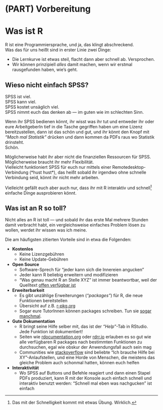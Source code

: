 # (PART) Vorbereitung {-}

# Was ist R

R ist eine Programmiersprache, und ja, das klingt abschreckend.  
Was das für uns heißt sind in erster Linie zwei Dinge:

- Die Lernkurve ist etwas steil, flacht dann aber schnell ab. Versprochen.
- Wir können prinzipiell _alles_ damit machen, wenn wir erstmal rausgefunden haben, wie's geht.

## Wieso nicht einfach SPSS?

SPSS ist viel.  
SPSS kann viel.  
SPSS kostet unsäglich viel.  
SPSS nimmt euch das denken ab — im guten wie im schlechten Sinn.  

Wenn ihr SPSS bedienen könnt, ihr wisst was ihr tut und entweder ihr oder eure ArbeitgeberIn tief in die Tasche gegriffen haben um eine Lizenz bereitzustellen, dann ist das schön und gut, und ihr könnt den Knopf mit *"Mach mal Statistik"* drücken und dann kommen da PDFs raus wo Statistik drinsteht.  
Schön.

Möglicherweise habt ihr aber nicht die finanziellen Ressourcen für SPSS.  
Möglicherweise braucht ihr mehr Flexibilität.  
Vielleicht funktioniert SPSS für euch nur mittels einer Remotedesktop-Verbindung (\*hust hust\*), das heißt sobald ihr irgendwo ohne schnelle Verbindung seid, könnt ihr nicht mehr arbeiten.  

Vielleicht gefällt euch aber auch nur, dass ihr mit R interaktiv und schnell[^schnell] einfache Dinge ausprobieren könnt. 

## Was ist an R so toll?

Nicht alles an R ist toll — und sobald ihr das erste Mal mehrere Stunden damit verbracht habt, ein vergleichsweise einfaches Problem lösen zu wollen, werdet ihr wissen was ich meine.  

Die am häufigsten zitierten Vorteile sind in etwa die Folgenden:

- **Kostenlos**
    - Keine Lizenzgebühren
    - Keine Update-Gebühren
- **Open Source**
    - Software-Sprech für "jeder kann sich die Innereien angucken"
    - Jeder kann R beliebig erweitern und modifizieren
    - "Was genau macht R an Stelle XYZ" ist immer beantwortbar, weil der Quelltext [offen verfügbar ist](https://github.com/wch/r-source)
- **Erweiterbarkeit**
    - Es gibt unzählige Erweiterungen (*"packages"*) für R, die neue Funktionen bereitstellen
    - Übersicht auf z.B. [r-pkg.org](https://www.r-pkg.org/) 
    - Sogar eure TutorInnen können packages schreiben. Tun sie [sogar manchmal](https://github.com/tadaadata/tadaatoolbox).
- **Gute Dokumentation**
    - R bringt seine Hilfe selber mit, das ist der *"Help"*-Tab in RStudio. Jede Funktion ist dokumentiert!
    - Seiten wie [rdocumentation.org](https://www.rdocumentation.org/) oder [rdrr.io](https://rdrr.io/) erlauben es so gut wie alle verfügbaren R packages nach bestimmten Funktionen zu durchsuchen, egal wie obskur der Anwendungsfall auch sein mag
    - Communities wie [stackoverflow](https://stackoverflow.com/questions/tagged/r) sind beliebte "Ich brauche Hilfe bei XY"-Anlaufstellen, und eine Horde von Menschen, die meistens das gleiche Problem auch schonmal hatten, können euch helfen
- **Interaktivität**
    - Wo SPSS auf Buttons und Befehle reagiert und dann einen Stapel PDFs produziert, kann R mit der Konsole auch einfach schnell und interaktiv benutzt werden: "Schnell mal eben was nachgucken" ist einfach


<!-- Fußnoten -->
[^schnell]: Das mit der Schnelligkeit kommt mit etwas Übung. Wirklich.
